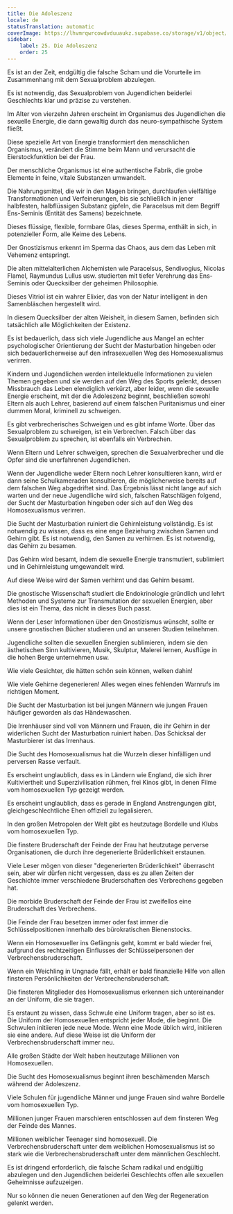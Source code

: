 ```yaml
---
title: Die Adoleszenz
locale: de
statusTranslation: automatic
coverImage: https://lhvmrqwrcowdvduuaukz.supabase.co/storage/v1/object/public/strapi-uploads/small_cover-educacion-fundamental.webp-2d51a7828a2b1309555be27f7e2a61a0.webp
sidebar:
    label: 25. Die Adoleszenz
    order: 25
---
```

Es ist an der Zeit, endgültig die falsche Scham und die Vorurteile im Zusammenhang mit dem Sexualproblem abzulegen.

Es ist notwendig, das Sexualproblem von Jugendlichen beiderlei Geschlechts klar und präzise zu verstehen.

Im Alter von vierzehn Jahren erscheint im Organismus des Jugendlichen die sexuelle Energie, die dann gewaltig durch das neuro-sympathische System fließt.

Diese spezielle Art von Energie transformiert den menschlichen Organismus, verändert die Stimme beim Mann und verursacht die Eierstockfunktion bei der Frau.

Der menschliche Organismus ist eine authentische Fabrik, die grobe Elemente in feine, vitale Substanzen umwandelt.

Die Nahrungsmittel, die wir in den Magen bringen, durchlaufen vielfältige Transformationen und Verfeinerungen, bis sie schließlich in jener halbfesten, halbflüssigen Substanz gipfeln, die Paracelsus mit dem Begriff Ens-Seminis (Entität des Samens) bezeichnete.

Dieses flüssige, flexible, formbare Glas, dieses Sperma, enthält in sich, in potenzieller Form, alle Keime des Lebens.

Der Gnostizismus erkennt im Sperma das Chaos, aus dem das Leben mit Vehemenz entspringt.

Die alten mittelalterlichen Alchemisten wie Paracelsus, Sendivogius, Nicolas Flamel, Raymundus Lullus usw. studierten mit tiefer Verehrung das Ens-Seminis oder Quecksilber der geheimen Philosophie.

Dieses Vitriol ist ein wahrer Elixier, das von der Natur intelligent in den Samenbläschen hergestellt wird.

In diesem Quecksilber der alten Weisheit, in diesem Samen, befinden sich tatsächlich alle Möglichkeiten der Existenz.

Es ist bedauerlich, dass sich viele Jugendliche aus Mangel an echter psychologischer Orientierung der Sucht der Masturbation hingeben oder sich bedauerlicherweise auf den infrasexuellen Weg des Homosexualismus verirren.

Kindern und Jugendlichen werden intellektuelle Informationen zu vielen Themen gegeben und sie werden auf den Weg des Sports gelenkt, dessen Missbrauch das Leben elendiglich verkürzt, aber leider, wenn die sexuelle Energie erscheint, mit der die Adoleszenz beginnt, beschließen sowohl Eltern als auch Lehrer, basierend auf einem falschen Puritanismus und einer dummen Moral, kriminell zu schweigen.

Es gibt verbrecherisches Schweigen und es gibt infame Worte. Über das Sexualproblem zu schweigen, ist ein Verbrechen. Falsch über das Sexualproblem zu sprechen, ist ebenfalls ein Verbrechen.

Wenn Eltern und Lehrer schweigen, sprechen die Sexualverbrecher und die Opfer sind die unerfahrenen Jugendlichen.

Wenn der Jugendliche weder Eltern noch Lehrer konsultieren kann, wird er dann seine Schulkameraden konsultieren, die möglicherweise bereits auf dem falschen Weg abgedriftet sind. Das Ergebnis lässt nicht lange auf sich warten und der neue Jugendliche wird sich, falschen Ratschlägen folgend, der Sucht der Masturbation hingeben oder sich auf den Weg des Homosexualismus verirren.

Die Sucht der Masturbation ruiniert die Gehirnleistung vollständig. Es ist notwendig zu wissen, dass es eine enge Beziehung zwischen Samen und Gehirn gibt. Es ist notwendig, den Samen zu verhirnen. Es ist notwendig, das Gehirn zu besamen.

Das Gehirn wird besamt, indem die sexuelle Energie transmutiert, sublimiert und in Gehirnleistung umgewandelt wird.

Auf diese Weise wird der Samen verhirnt und das Gehirn besamt.

Die gnostische Wissenschaft studiert die Endokrinologie gründlich und lehrt Methoden und Systeme zur Transmutation der sexuellen Energien, aber dies ist ein Thema, das nicht in dieses Buch passt.

Wenn der Leser Informationen über den Gnostizismus wünscht, sollte er unsere gnostischen Bücher studieren und an unseren Studien teilnehmen.

Jugendliche sollten die sexuellen Energien sublimieren, indem sie den ästhetischen Sinn kultivieren, Musik, Skulptur, Malerei lernen, Ausflüge in die hohen Berge unternehmen usw.

Wie viele Gesichter, die hätten schön sein können, welken dahin!

Wie viele Gehirne degenerieren! Alles wegen eines fehlenden Warnrufs im richtigen Moment.

Die Sucht der Masturbation ist bei jungen Männern wie jungen Frauen häufiger geworden als das Händewaschen.

Die Irrenhäuser sind voll von Männern und Frauen, die ihr Gehirn in der widerlichen Sucht der Masturbation ruiniert haben. Das Schicksal der Masturbierer ist das Irrenhaus.

Die Sucht des Homosexualismus hat die Wurzeln dieser hinfälligen und perversen Rasse verfault.

Es erscheint unglaublich, dass es in Ländern wie England, die sich ihrer Kultiviertheit und Superzivilisation rühmen, frei Kinos gibt, in denen Filme vom homosexuellen Typ gezeigt werden.

Es erscheint unglaublich, dass es gerade in England Anstrengungen gibt, gleichgeschlechtliche Ehen offiziell zu legalisieren.

In den großen Metropolen der Welt gibt es heutzutage Bordelle und Klubs vom homosexuellen Typ.

Die finstere Bruderschaft der Feinde der Frau hat heutzutage perverse Organisationen, die durch ihre degenerierte Brüderlichkeit erstaunen.

Viele Leser mögen von dieser "degenerierten Brüderlichkeit" überrascht sein, aber wir dürfen nicht vergessen, dass es zu allen Zeiten der Geschichte immer verschiedene Bruderschaften des Verbrechens gegeben hat.

Die morbide Bruderschaft der Feinde der Frau ist zweifellos eine Bruderschaft des Verbrechens.

Die Feinde der Frau besetzen immer oder fast immer die Schlüsselpositionen innerhalb des bürokratischen Bienenstocks.

Wenn ein Homosexueller ins Gefängnis geht, kommt er bald wieder frei, aufgrund des rechtzeitigen Einflusses der Schlüsselpersonen der Verbrechensbruderschaft.

Wenn ein Weichling in Ungnade fällt, erhält er bald finanzielle Hilfe von allen finsteren Persönlichkeiten der Verbrechensbruderschaft.

Die finsteren Mitglieder des Homosexualismus erkennen sich untereinander an der Uniform, die sie tragen.

Es erstaunt zu wissen, dass Schwule eine Uniform tragen, aber so ist es. Die Uniform der Homosexuellen entspricht jeder Mode, die beginnt. Die Schwulen initiieren jede neue Mode. Wenn eine Mode üblich wird, initiieren sie eine andere. Auf diese Weise ist die Uniform der Verbrechensbruderschaft immer neu.

Alle großen Städte der Welt haben heutzutage Millionen von Homosexuellen.

Die Sucht des Homosexualismus beginnt ihren beschämenden Marsch während der Adoleszenz.

Viele Schulen für jugendliche Männer und junge Frauen sind wahre Bordelle vom homosexuellen Typ.

Millionen junger Frauen marschieren entschlossen auf dem finsteren Weg der Feinde des Mannes.

Millionen weiblicher Teenager sind homosexuell. Die Verbrechensbruderschaft unter dem weiblichen Homosexualismus ist so stark wie die Verbrechensbruderschaft unter dem männlichen Geschlecht.

Es ist dringend erforderlich, die falsche Scham radikal und endgültig abzulegen und den Jugendlichen beiderlei Geschlechts offen alle sexuellen Geheimnisse aufzuzeigen.

Nur so können die neuen Generationen auf den Weg der Regeneration gelenkt werden.

